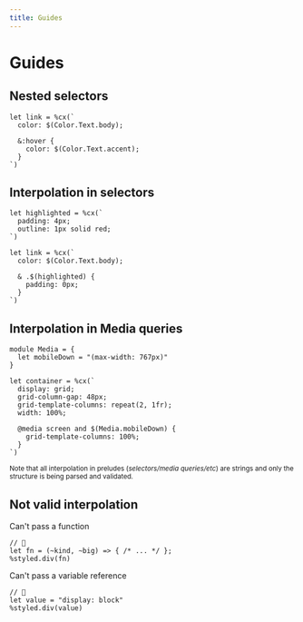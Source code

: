 ```yaml
---
title: Guides
---
```


# Guides

## Nested selectors

```rescript
let link = %cx(`
  color: $(Color.Text.body);

  &:hover {
    color: $(Color.Text.accent);
  }
`)
```

## Interpolation in selectors

```rescript
let highlighted = %cx(`
  padding: 4px;
  outline: 1px solid red;
`)

let link = %cx(`
  color: $(Color.Text.body);

  & .$(highlighted) {
    padding: 0px;
  }
`)
```

## Interpolation in Media queries

```rescript
module Media = {
  let mobileDown = "(max-width: 767px)"
}

let container = %cx(`
  display: grid;
  grid-column-gap: 48px;
  grid-template-columns: repeat(2, 1fr);
  width: 100%;

  @media screen and $(Media.mobileDown) {
    grid-template-columns: 100%;
  }
`)
```
<small>Note that all interpolation in preludes (*selectors/media queries/etc*) are strings
and only the structure is being parsed and validated.</small>

## Not valid interpolation

Can't pass a function
```rescript
// 🔴
let fn = (~kind, ~big) => { /* ... */ };
%styled.div(fn)
```

Can't pass a variable reference
```rescript
// 🔴
let value = "display: block"
%styled.div(value)
```
